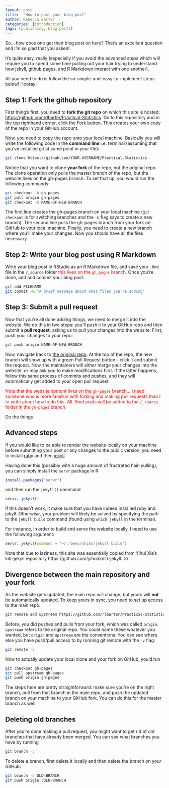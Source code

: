 ```yaml
---
layout: post
title:  "How to post your blog post"
author: Rebecca Barter
categories: [introduction]
tags: [publishing, blog posts]
---
```




So... how does one get their blog post on here? That's an excellent question and I'm so glad that you asked! 

It's quite easy, really (especially if you avoid the advanced steps which will require you to spend some time pulling out your hair trying to understand how jekyll, github pages, and R Markdown interact with one another).

All you need to do is follow the so-simple-and-easy-to-implement steps below! Hooray!




## Step 1: Fork the github repository

First thing's first, you need to **fork the git repo** on which this site is hosted: [https://github.com/rlbarter/Practical-Statistics](https://github.com/rlbarter/Practical-Statistics).
Go to this repository and in the top righthand corner, click the Fork button.
This creates your own copy of the repo in your GitHub account.

Now, you need to copy the repo onto your local machine.
Basically you will write the following code in the **command line** i.e. terminal (assuming that you've installed git at some point in your life):


```bash
git clone https://github.com/YOUR-USERNAME/Practical-Statistics
```

Notice that you want to clone **your fork** of the repo, not the original repo.
The clone operation only pulls the master branch of the repo, but the website lives on the gh-pages branch.
To set that up, you would run the following commands:

```bash
git checkout -b gh-pages
git pull origin gh-pages
git checkout -b NAME-OF-NEW-BRANCH
```

The first line creates the gh-pages branch on your local machine (`git checkout` is for switching branches and the `-b` flag says to create a new branch).
The second line pulls the gh-pages branch from your fork on GitHub to your local machine.
Finally, you need to create a new branch where you'll make your changes.
Now you should have all the files necessary.

## Step 2: Write your blog post using R Markdown

Write your blog post in RStudio as an R Markdown file, and save your `.Rmd` file in the `/_source` folder <font color="red">this lives on the `gh_pages` branch</font>.
Once you're done, add and commit your blog post:

```bash
git add FILENAME
git commit -m "A brief message about what files you're adding"
```

## Step 3: Submit a pull request

Now that you're all done adding things, we need to merge it into the website.
We do this in two steps: you'll push it to your GitHub repo and then submit a **pull request**, asking us to pull your changes into the website.
First, push your changes to your repo:

```bash
git push origin NAME-OF-NEW-BRANCH
```

Now, navigate back to [the original repo](https://github.com/rlbarter/Practical-Statistics).
At the top of the repo, the new branch will show up with a green Pull Request button - click it and submit the request.
Now, the maintainers will either merge your changes into the website, or may ask you to make modifications first.
If the latter happens, follow this same process of commits and pushes, and they will automatically get added to your open pull request.

<font color="red">Note that the website content lives on the `gh-pages` branch... I need someone who is more familliar with forking and making pull requests than I to write about how to do this. All .Rmd posts will be added to the `/_source` folder in the `gh-pages` branch</font>


Do the things

## Advanced steps

If you would like to be able to render the website locally on your machine before submitting your post or any changes to the public version, you need to install [ruby](https://www.ruby-lang.org/en/downloads/) and then [jekyll](https://jekyllrb.com/docs/installation/). 

Having done this (possibly with a huge amount of frustrated hair-pulling), you can simply install the `servr` package in R:

```r
install.packages("servr")
```

and then run the `jekyll()` command

```r
servr::jekyll()
```

If this doesn't work, it make sure that you have indeed installed ruby and jekyll. Otherwise, your problem will likely be solved by specifying the path to the `jekyll build` command (found using `which jekyll` in the terminal).

For instance, in order to build and serve the website locally, I need to use the following argument:

```r
servr::jekyll(command = "~/.rbenv/shims/jekyll build")
```


Note that due to laziness, this site was essentially copied from Yihui Xie's kitr-jekyll repository https://github.com/yihui/knitr-jekyll. Gi

## Divergence between the main repository and your fork

As the website gets updated, the main repo will change, but yours will **not** be automatically updated.
To keep yours in sync, you need to set up access to the main repo:

```bash
git remote add upstream https://github.com/rlbarter/Practical-Statistics
```

Before, you did pushes and pulls from your fork, which was called `origin`.
`upstream` refers to the original repo.
You could name these whatever you wanted, but `origin` and `upstream` are the conventions.
You can see where else you have push/pull access to by running git remote with the `-v` flag:

```bash
git remote -v
```

Now to actually update your local clone and your fork on GitHub, you'd run

```bash
git checkout gh-pages
git pull upstream gh-pages
git push origin gh-pages
```

The steps here are pretty straightforward: make sure you're on the right branch, pull from that branch in the main repo, and push the updated branch on your machine to your GitHub fork.
You can do this for the master branch as well.

## Deleting old branches

After you're done making a pull request, you might want to get rid of old branches that have already been merged.
You can see what branches you have by running

```bash
git branch -v
```

To delete a branch, first delete it locally and then delete the branch on your GitHub:

```bash
git branch -d OLD-BRANCH
git push origin :OLD-BRANCH
```
